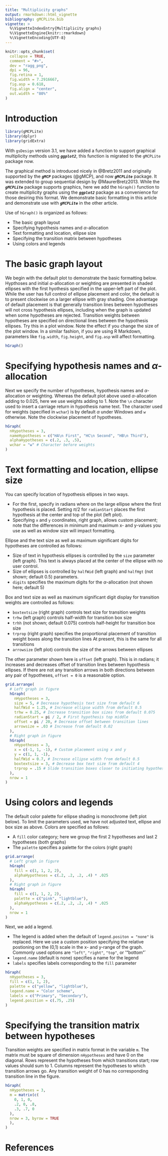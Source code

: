 ```yaml
---
title: "Multiplicity graphs"
output: rmarkdown::html_vignette
bibliography: gMCPLite.bib
vignette: >
  %\VignetteIndexEntry{Multiplicity graphs}
  %\VignetteEngine{knitr::rmarkdown}
  %\VignetteEncoding{UTF-8}
---
```


```r
knitr::opts_chunk$set(
  collapse = TRUE,
  comment = "#>",
  dev = "ragg_png",
  dpi = 96,
  fig.retina = 1,
  fig.width = 7.2916667,
  fig.asp = 0.618,
  fig.align = "center",
  out.width = "80%"
)
```

# Introduction

```r
library(gMCPLite)
library(dplyr)
library(gridExtra)
```

With `gsDesign` version 3.1, we have added a function to support graphical multiplicity methods using ***`ggplot2`***, this function is migrated to the `gMCPLite` package now.

The graphical method is introduced nicely in @Bretz2011 and originally supported by the ***`gMCP`*** packages (@gMCP), and now ***`gMCPLite`*** package.
It was extended to group sequential design by @MaurerBretz2013.
While the ***`gMCPLite`***
package supports graphics, here we add the `hGraph()` function to create multiplicity graphs using the ***`ggplot2`*** package as a convenience for those desiring this format.
We demonstrate basic formatting in this article and demonstrate use with ***`gMCPLite`*** in the other article.

Use of `hGraph()` is organized as follows:

- The basic graph layout
- Specifying hypothesis names and $\alpha$-allocation
- Text formatting and location, ellipse size
- Specifying the transition matrix between hypotheses
- Using colors and legends

# The basic graph layout

We begin with the default plot to demonstrate the basic formatting below.
Hypthoses and initial $\alpha$-allocation or weighting are presented in shaded ellipses with the first hyothesis specified in the upper-left part of the  plot.
While the user has full control of ellipse placement and color, the default is to present clockwise on a larger ellipse with gray shading.
One advantage of default placement is that generally transition lines between hypotheses will not cross hypothesis ellipses, including when the graph is updated when some hypotheses are rejected.
Transition weights between hypotheses are specified on directional lines between the hypothesis ellipses.
Try this in a plot window. Note the effect if you change the size of the plot window.
In a similar fashion, if you are using R Markdown, parameters like `fig.width`, `fig.height`, and `fig.asp` will affect formatting.

```r
hGraph()
```

# Specifying hypothesis names and $\alpha$-allocation

Next we specify the number of hypotheses, hypothesis names and $\alpha$-allocation or weighting.
Whereas the default plot above used $\alpha$-allocation adding to 0.025, here we use weights adding to 1.
Note the `\n` character used to insert a carriage return in hypothesis name text.
The character used for weights (specified in `wchar`) is by default $\alpha$ under Windows and `w` otherwise.
Note the clockwise placement of hypotheses.

```r
hGraph(
  nHypotheses = 3,
  nameHypotheses = c("HA\n First", "HC\n Second", "HB\n Third"),
  alphaHypotheses = c(.2, .3, .5),
  wchar = "w" # Character before weights
)
```

# Text formatting and location, ellipse size

You can specify location of hypothesis ellipses in two ways.

- For the first, specify in radians where on the large ellipse where the first hypothesis is placed.
Setting $\pi/2$ for `radianStart` places the first hypothesis at the center and top of the plot (left plot).
- Specifying `x` and `y` coordinates, right graph, allows custom placement; note that the differences in minimum and maximum x- and y-values you use as well as window size will impact formatting.

Ellipse and the text size as well as maximum significant digits for hypotheses are controlled as follows:

- Size of text in hypothesis ellipses is controlled by the `size` parameter (left graph). This text is always placed at the center of the ellipse with no user control.
- Size of ellipses is controlled by `halfWid` (left graph) and `halfHgt` (not shown; default 0.5) parameters.
- `digits` specifies the maximum digits for the $\alpha$-allocation (not shown here; default 5)

Box and text size as well as maximum significant digit display for transition weights are controlled as follows:

- `boxtextsize` (right graph) controls text size for transition weights
- `trhw` (left graph) controls half-width for transition box size
- `trhh` (not shown; default 0.075) controls half-height for transition box size
- `trprop` (right graph) specifies the proportional placement of transition weight boxes along the transition lines At present, this is the same for all transitions
- `arrowsize` (left plot) controls the size of the arrows between ellipses

The other parameter shown here is `offset` (left graph). This is in radians; it increases and decreases offset of transition lines between hypothesis ellipses. If there are not any transition arrows in both directions between any pair of hypotheses, `offset = 0` is a reasonable option.

```r
grid.arrange(
  # Left graph in figure
  hGraph(
    nHypotheses = 3,
    size = 5, # Decrease hypothesis text size from default 6
    halfWid = 1.25, # Increase ellipse width from default 0.5
    trhw = 0.25, # Increase transition box sizes from default 0.075
    radianStart = pi / 2, # First hypothesis top middle
    offset = pi / 20, # Decrease offset between transition lines
    arrowsize = .03 # Increase from default 0.02
  ),
  # Right graph in figure
  hGraph(
    nHypotheses = 3,
    x = c(-1, 1, -1), # Custom placement using x and y
    y = c(1, 1, -1),
    halfWid = 0.7, # Increase ellipse width from default 0.5
    boxtextsize = 3, # Decrease box text size from default 4
    trprop = .15 # Slide transition boxes closer to initiating hypothesis
  ),
  nrow = 1
)
```

# Using colors and legends

The default color palette for ellipse shading is monochrome (left plot below).
To limit the parameters used, we have not adjusted text, ellipse and box size as above.
Colors are specified as follows:

- A `fill` color category; here we group the first 2 hypotheses and last 2 hypotheses (both graphs)
- The `palette` specifies a palette for the colors (right graph)

```r
grid.arrange(
  # Left graph in figure
  hGraph(
    fill = c(1, 1, 2, 2),
    alphaHypotheses = c(.2, .2, .2, .4) * .025
  ),
  # Right graph in figure
  hGraph(
    fill = c(1, 1, 2, 2),
    palette = c("pink", "lightblue"),
    alphaHypotheses = c(.2, .2, .2, .4) * .025
  ),
  nrow = 1
)
```

Next, we add a legend.

- The legend is added when the default of `legend.positon = "none"` is replaced. Here we use a custom position specifying the relative postioning on the (0,1) scale in the x- and y-range of the graph. Commonly used options are `"left"`, `"right"`, `"top"`, or '"bottom"`
- `legend.name` (default is none) specifies a name for the legend
- `labels` specifies labels corresponding to the `fill` parameter

```r
hGraph(
  nHypotheses = 3,
  fill = c(1, 1, 2),
  palette = c("yellow", "lightblue"),
  legend.name = "Color scheme",
  labels = c("Primary", "Secondary"),
  legend.position = c(.75, .25)
)
```

# Specifying the transition matrix between hypotheses

Transition weights are specified in matrix format in the variable `m`.
The matrix must be square of dimension `nHypotheses` and have 0 on the diagonal.
Rows represent the hypotheses from which transitions start; row values should sum to 1.
Columns represent the hypotheses to which transition arrows go.
Any transition weight of 0 has no corresponding transition line in the figure.

```r
hGraph(
  nHypotheses = 3,
  m = matrix(c(
    0, 1, 0,
    .2, 0, .8,
    .3, .7, 0
  ),
  nrow = 3, byrow = TRUE
  ),
)
```

# References
